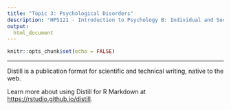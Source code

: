 ```yaml
---
title: "Topic 3: Psychological Disorders"
description: "HPS121 - Introduction to Psychology B: Individual and Social Development"
output:
  html_document
---
```


```r
knitr::opts_chunk$set(echo = FALSE)
```

***

Distill is a publication format for scientific and technical writing, native to the web. 

Learn more about using Distill for R Markdown at <https://rstudio.github.io/distill>.





